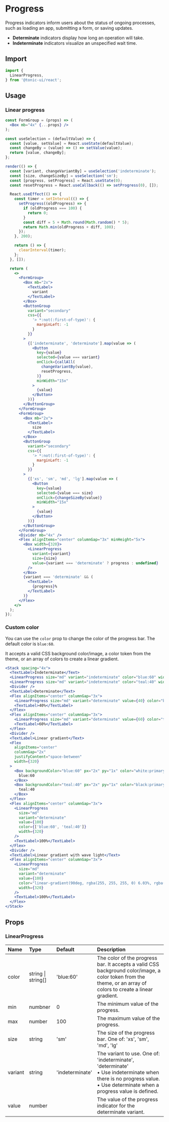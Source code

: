 # Progress

Progress indicators inform users about the status of ongoing processes, such as loading an app, submitting a form, or saving updates.

- **Determinate** indicators display how long an operation will take.
- **Indeterminate** indicators visualize an unspecified wait time.

## Import

```js
import {
  LinearProgress,
} from '@tonic-ui/react';
```

## Usage

### Linear progress

```jsx noInline
const FormGroup = (props) => (
  <Box mb="4x" {...props} />
);

const useSelection = (defaultValue) => {
  const [value, setValue] = React.useState(defaultValue);
  const changeBy = (value) => () => setValue(value);
  return [value, changeBy];
};

render(() => {
  const [variant, changeVariantBy] = useSelection('indeterminate');
  const [size, changeSizeBy] = useSelection('sm');
  const [progress, setProgress] = React.useState(0);
  const resetProgress = React.useCallback(() => setProgress(0), []);

  React.useEffect(() => {
    const timer = setInterval(() => {
      setProgress((oldProgress) => {
        if (oldProgress === 100) {
          return 0;
        }
        const diff = 5 + Math.round(Math.random() * 5);
        return Math.min(oldProgress + diff, 100);
      });
    }, 200);

    return () => {
      clearInterval(timer);
    };
  }, []);

  return (
    <>
      <FormGroup>
        <Box mb="2x">
          <TextLabel>
            variant
          </TextLabel>
        </Box>
        <ButtonGroup
          variant="secondary"
          css={{
            '> *:not(:first-of-type)': {
              marginLeft: -1
            }
          }}
        >
          {['indeterminate', 'determinate'].map(value => (
            <Button
              key={value}
              selected={value === variant}
              onClick={callAll(
                changeVariantBy(value),
                resetProgress,
              )}
              minWidth="15x"
            >
              {value}
            </Button>
          ))}
        </ButtonGroup>
      </FormGroup>
      <FormGroup>
        <Box mb="2x">
          <TextLabel>
            size
          </TextLabel>
        </Box>
        <ButtonGroup
          variant="secondary"
          css={{
            '> *:not(:first-of-type)': {
              marginLeft: -1
            }
          }}
        >
          {['xs', 'sm', 'md', 'lg'].map(value => (
            <Button
              key={value}
              selected={value === size}
              onClick={changeSizeBy(value)}
              minWidth="15x"
            >
              {value}
            </Button>
          ))}
        </ButtonGroup>
      </FormGroup>
      <Divider mb="4x" />
      <Flex alignItems="center" columnGap="3x" minHeight="5x">
        <Box width={320}>
          <LinearProgress
            variant={variant}
            size={size}
            value={variant === 'determinate' ? progress : undefined}
          />
        </Box>
        {variant === 'determinate' && (
          <TextLabel>
            {progress}%
          </TextLabel>
        )}
      </Flex>
    </>
  );
});
```

### Custom color

You can use the `color` prop to change the color of the progress bar. The default color is `blue:60`.

It accepts a valid CSS background color/image, a color token from the theme, or an array of colors to create a linear gradient.

```jsx
<Stack spacing="4x">
  <TextLabel>Indeterminate</Text>
  <LinearProgress size="md" variant="indeterminate" color="blue:60" width={320} />
  <LinearProgress size="md" variant="indeterminate" color="teal:40" width={320} />
  <Divider />
  <TextLabel>Determinate</Text>
  <Flex alignItems="center" columnGap="3x">
    <LinearProgress size="md" variant="determinate" value={40} color="blue:60" width={320}/>
    <TextLabel>40%</TextLabel>
  </Flex>
  <Flex alignItems="center" columnGap="3x">
    <LinearProgress size="md" variant="determinate" value={60} color="teal:40" width={320} />
    <TextLabel>60%</TextLabel>
  </Flex>
  <Divider />
  <TextLabel>Linear gradient</Text>
  <Flex
    alignItems="center"
    columnGap="2x"
    justifyContent="space-between"
    width={320}
  >
    <Box backgroundColor="blue:60" px="2x" py="1x" color="white:primary">
      blue:60
    </Box>
    <Box backgroundColor="teal:40" px="2x" py="1x" color="black:primary">
      teal:40
    </Box>
  </Flex>
  <Flex alignItems="center" columnGap="3x">
    <LinearProgress
      size="md"
      variant="determinate"
      value={100}
      color={['blue:60', 'teal:40']}
      width={320}
    />
    <TextLabel>100%</TextLabel>
  </Flex>
  <Divider />
  <TextLabel>Linear gradient with wave light</Text>
  <Flex alignItems="center" columnGap="3x">
    <LinearProgress
      size="md"
      variant="determinate"
      value={100}
      color="linear-gradient(90deg, rgba(255, 255, 255, 0) 6.03%, rgba(255, 255, 255, 0.12) 16.32%, rgba(255, 255, 255, 0.12) 42.22%, rgba(255, 255, 255, 0) 60.67%), linear-gradient(90deg, #1E5EDE, #04CAA1)"
      width={320}
    />
    <TextLabel>100%</TextLabel>
  </Flex>
</Stack>
```

## Props

### LinearProgress

| Name | Type | Default | Description |
| :--- | :--- | :------ | :---------- |
| color | string \| string[] | 'blue:60' | The color of the progress bar. It accepts a valid CSS background color/image, a color token from the theme, or an array of colors to create a linear gradient. |
| min | numbner | 0 | The minimum value of the progress. |
| max | number | 100 | The maximum value of the progress. |
| size | string | 'sm' | The size of the progress bar. One of: 'xs', 'sm', 'md', 'lg' |
| variant | string | 'indeterminate' | The variant to use. One of: 'indeterminate', 'determinate'<br />• Use indeterminate when there is no progress value.<br />• Use determinate when a progress value is defined. |
| value | number |  | The value of the progress indicator for the determinate variant. |
